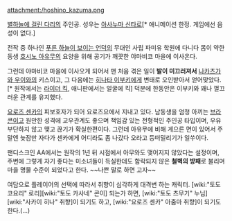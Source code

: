 attachment:/hoshino_kazuma.png

[[별하늘에 걸린 다리]]의 주인공. 성우는 [[아사누마 신타로]][* 애니메이션 한정. 게임에선 음성이 없다.]

전작 중 하나인 [[푸른 하늘이 보이는 언덕]]의 무대인 사립 파미유 학원에 다니다 몸이 약한 동생 [[호시노 아유무]]의 요양을 위해 공기가 깨끗한 야마비코 마을에 이사온다. 

그런데 야마비코 마을에 이사오게 되어서 맨 처음 겪은 일이 '''발이 미끄러져서''' [[나카츠가와 우이]]와의 키스이고, 그 다음에는 [[히나타 이부키]]에게 변태로 오인받아서 얻어맞았다.[* 원작에서는 [[라이더 킥]], 애니판에서는 얼굴에 킥] 덕분에 한동안은 이부키와 꽤나 껄끄러운 관계를 유지했다.

[[요로즈 센카]]의 피보호자가 되어 요로즈요에서 지내고 있다. 남동생을 엄청 아끼는 [[브라콘]]이고 원만한 성격에 교우관계도 좋으며 책임감 있는 전형적인 주인공 타입이며, 우유부단하지 않고 맺고 끊기가 확실한편이다. 그런데 아유무에 비해 게으른 면이 있어서 주말엔 늦잠만 자다가 센카에게 어디라도 좀 나갔다 오라고 등떠밀리기가 일쑤이다.

팬디스크인 AA에서는 원작의 1년 뒤 시점에서 아무와도 맺어지지 않았다는 설정이며, 주변에 그렇게 자기 좋다는 미소녀들이 득실한데도 함락되지 않은 '''철벽의 방패'''로 불리며 마을 명물 수준이 되었다고 한다. ~~나쁜 말로 하면 고자~~

여담으로 플레이어의 선택에 따라서 취향이 심각하게 대격변 하는 캐릭터. [wiki:"토도 코요리" 로리][wiki:"토도 카사네" 콘이] 되는가 하면, [wiki:"토도 츠무기" 누님] [wiki:"사카이 히나" 취향]이 되기도 하고, [wiki:"요로즈 센카" 아줌마 취향]이 되기도 한다.(...) 
